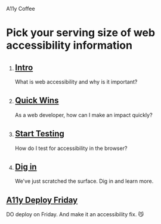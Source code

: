 
<SEO title="Homepage" />

<Banner>

A11y Coffee

# Pick your serving size of web accessibility information

</Banner>

<Box>

<Tiles columns={4}>

1. ## [Intro](/intro/)

   What is web accessibility and why is it important?

2. ## [Quick Wins](/quick-wins/)

   As a web developer, how can I make an impact quickly?

3. ## [Start Testing](/start-testing/)

   How do I test for accessibility in the browser?

4. ## [Dig in](/dig-in/)

   We've just scratched the surface. Dig in and learn more.

</Tiles>

</Box>

<Banner>

## [A11y Deploy Friday](/a11y-friday/)

DO deploy on Friday. And make it an accessibility fix. <span role="img" aria-label="smirking cat emoji">😼</span>

</Banner>
